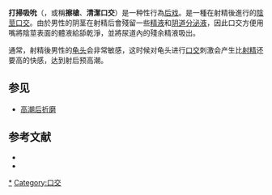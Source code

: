 {{多個問題|
{{orphan|time=2017-03-05T21:19:31+00:00}}
{{unreferenced|time=2011-10-07T10:19:58+00:00}}
{{expand|time=2011-10-07T10:19:58+00:00}}
}}
'''打掃吸吮'''（{{lang|ja|お掃除フェラ}}，或稱'''擦槍'''、'''清潔口交'''）是一种性行為[[后戏|后戏]]。是一種在射精後進行的[[陰莖口交|陰莖口交]]。由於男性的阴茎在射精后會殘留一些[[精液|精液]]和[[阴道分泌液|阴道分泌液]]，因此口交方便用嘴將陰莖表面的體液給舔乾淨，並將尿道內的殘余精液吸出。

通常，射精後男性的[[龟头|龟头]]会非常敏感，这时候对龟头进行[[口交|口交]]刺激会产生比[[射精|射精]]还要高的快感，达到射后预高潮。

==参见==
*[[高潮后折磨|高潮后折磨]]

== 参考文献 ==
* {{Cite book |author=由良橋勢
 |title=フェラチオ教本
 |year=2017年
 |publisher=笠倉出版社
 |asin=B071XXKF6Y
 |ref={{SfnRef|由良橋|2017}}
}}
* {{Cite journal|
 |author=東風克智
 |title=業界用語の基礎恥識 『お掃除フェラ』
 |journal=週刊大衆 第58巻第35号（通巻3627号）
 |date=2015-06-15|publisher=[[双葉社|双葉社]]
 |page=205
 |ref={{SfnRef|東風克智|2015}}
}}
[[Category:性俗語|*]]
[[Category:口交|Category:口交]]